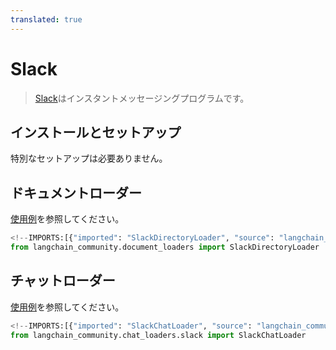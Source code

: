 ```yaml
---
translated: true
---
```


# Slack

>[Slack](https://slack.com/)はインスタントメッセージングプログラムです。

## インストールとセットアップ

特別なセットアップは必要ありません。

## ドキュメントローダー

[使用例](/docs/integrations/document_loaders/slack)を参照してください。

```python
<!--IMPORTS:[{"imported": "SlackDirectoryLoader", "source": "langchain_community.document_loaders", "docs": "https://api.python.langchain.com/en/latest/document_loaders/langchain_community.document_loaders.slack_directory.SlackDirectoryLoader.html", "title": "Slack"}]-->
from langchain_community.document_loaders import SlackDirectoryLoader
```

## チャットローダー

[使用例](/docs/integrations/chat_loaders/slack)を参照してください。

```python
<!--IMPORTS:[{"imported": "SlackChatLoader", "source": "langchain_community.chat_loaders.slack", "docs": "https://api.python.langchain.com/en/latest/chat_loaders/langchain_community.chat_loaders.slack.SlackChatLoader.html", "title": "Slack"}]-->
from langchain_community.chat_loaders.slack import SlackChatLoader
```
